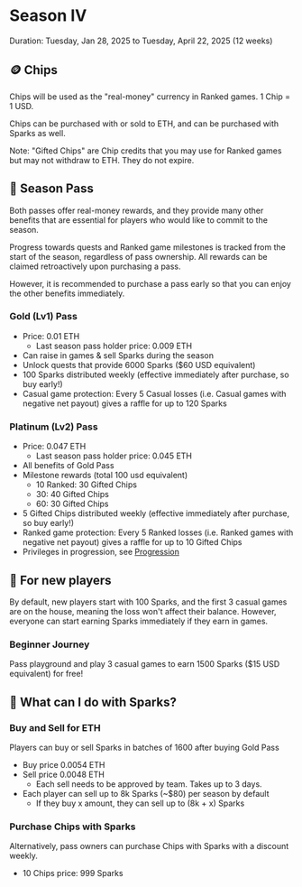# Season IV

Duration: Tuesday, Jan 28, 2025 to Tuesday, April 22, 2025 (12 weeks)

## 🪙 Chips

Chips will be used as the "real-money" currency in Ranked games. 1 Chip = 1 USD.

Chips can be purchased with or sold to ETH, and can be purchased with Sparks as well.

Note: "Gifted Chips" are Chip credits that you may use for Ranked games but may not withdraw to ETH. They do not expire.

## 🎫 Season Pass

Both passes offer real-money rewards, and they provide many other benefits that are essential for players who would like to commit to the season.

Progress towards quests and Ranked game milestones is tracked from the start of the season, regardless of pass ownership. All rewards can be claimed retroactively upon purchasing a pass.

However, it is recommended to purchase a pass early so that you can enjoy the other benefits immediately.

### Gold (Lv1) Pass

- Price: 0.01 ETH
  - Last season pass holder price: 0.009 ETH
- Can raise in games & sell Sparks during the season
- Unlock quests that provide 6000 Sparks ($60 USD equivalent)
- 100 Sparks distributed weekly (effective immediately after purchase, so buy early!)
- Casual game protection: Every 5 Casual losses (i.e. Casual games with negative net payout) gives a raffle for up to 120 Sparks

### Platinum (Lv2) Pass

- Price: 0.047 ETH
  - Last season pass holder price: 0.045 ETH
- All benefits of Gold Pass
- Milestone rewards (total 100 usd equivalent)
  - 10 Ranked: 30 Gifted Chips
  - 30: 40 Gifted Chips
  - 60: 30 Gifted Chips
- 5 Gifted Chips distributed weekly (effective immediately after purchase, so buy early!)
- Ranked game protection: Every 5 Ranked losses (i.e. Ranked games with negative net payout) gives a raffle for up to 10 Gifted Chips
- Privileges in progression, see [Progression](/progression)

## 🗿 For new players

By default, new players start with 100 Sparks, and the first 3 casual games are on the house, meaning the loss won't affect their balance.
However, everyone can start earning Sparks immediately if they earn in games. 

### Beginner Journey

Pass playground and play 3 casual games to earn 1500 Sparks ($15 USD equivalent) for free!

## 🧠 What can I do with Sparks?

### Buy and Sell for ETH

Players can buy or sell Sparks in batches of 1600 after buying Gold Pass

- Buy price 0.0054 ETH
- Sell price 0.0048 ETH
    - Each sell needs to be approved by team. Takes up to 3 days.
- Each player can sell up to 8k Sparks (\~$80) per season by default
    - If they buy x amount, they can sell up to (8k + x) Sparks

### Purchase Chips with Sparks

Alternatively, pass owners can purchase Chips with Sparks with a discount weekly.

-  10 Chips price: 999 Sparks
